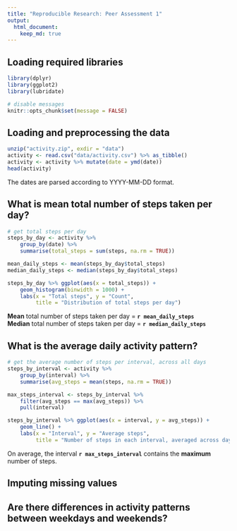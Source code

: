 ```yaml
---
title: "Reproducible Research: Peer Assessment 1"
output: 
  html_document:
    keep_md: true
---
```


## Loading required libraries

```r
library(dplyr)
library(ggplot2)
library(lubridate)

# disable messages
knitr::opts_chunk$set(message = FALSE)
```

## Loading and preprocessing the data

```r
unzip("activity.zip", exdir = "data")
activity <- read.csv("data/activity.csv") %>% as_tibble()
activity <- activity %>% mutate(date = ymd(date))
head(activity)
```
The dates are parsed according to YYYY-MM-DD format.

## What is mean total number of steps taken per day?

```r
# get total steps per day
steps_by_day <- activity %>% 
    group_by(date) %>% 
    summarise(total_steps = sum(steps, na.rm = TRUE))

mean_daily_steps <- mean(steps_by_day$total_steps)
median_daily_steps <- median(steps_by_day$total_steps)

steps_by_day %>% ggplot(aes(x = total_steps)) +
    geom_histogram(binwidth = 1000) +
    labs(x = "Total steps", y = "Count",
         title = "Distribution of total steps per day")
```

**Mean** total number of steps taken per day = **`r mean_daily_steps`** \
**Median** total number of steps taken per day = **`r median_daily_steps`**

## What is the average daily activity pattern?

```r
# get the average number of steps per interval, across all days
steps_by_interval <- activity %>% 
    group_by(interval) %>% 
    summarise(avg_steps = mean(steps, na.rm = TRUE))

max_steps_interval <- steps_by_interval %>%
    filter(avg_steps == max(avg_steps)) %>% 
    pull(interval)

steps_by_interval %>% ggplot(aes(x = interval, y = avg_steps)) +
    geom_line() +
    labs(x = "Interval", y = "Average steps",
         title = "Number of steps in each interval, averaged across days")
```

On average, the interval **`r max_steps_interval`** contains the **maximum**
number of steps.

## Imputing missing values



## Are there differences in activity patterns between weekdays and weekends?

